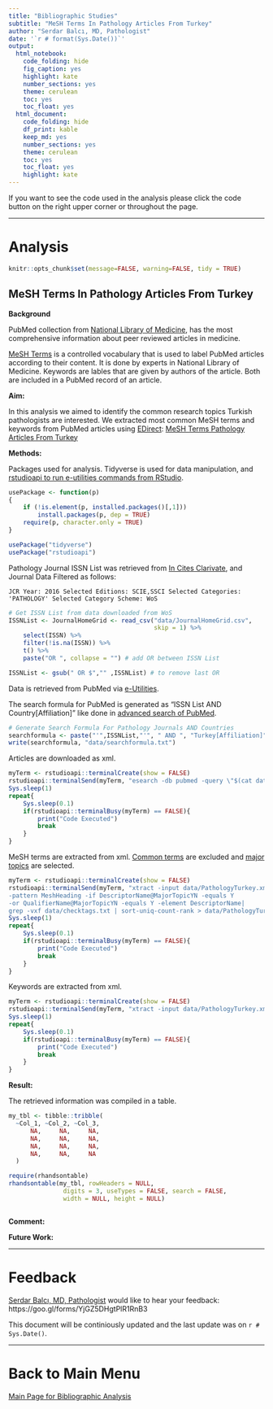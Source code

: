 ```yaml
---
title: "Bibliographic Studies"
subtitle: "MeSH Terms In Pathology Articles From Turkey"
author: "Serdar Balcı, MD, Pathologist"
date: '`r # format(Sys.Date())`'
output: 
  html_notebook: 
    code_folding: hide
    fig_caption: yes
    highlight: kate
    number_sections: yes
    theme: cerulean
    toc: yes
    toc_float: yes
  html_document: 
    code_folding: hide
    df_print: kable
    keep_md: yes
    number_sections: yes
    theme: cerulean
    toc: yes
    toc_float: yes
    highlight: kate
---
```


If you want to see the code used in the analysis please click the code button on the right upper corner or throughout the page.

---

# Analysis

```r
knitr::opts_chunk$set(message=FALSE, warning=FALSE, tidy = TRUE)
```

## MeSH Terms In Pathology Articles From Turkey

**Background**

PubMed collection from [National Library of Medicine](https://www.ncbi.nlm.nih.gov/pubmed/), has the most comprehensive information about peer reviewed articles in medicine.

[MeSH Terms](https://www.nlm.nih.gov/pubs/factsheets/mesh.html) is a controlled vocabulary that is used to label PubMed articles according to their content. It is done by experts in National Library of Medicine. Keywords are lables that are given by authors of the article. Both are included in a PubMed record of an article.

**Aim:**

In this analysis we aimed to identify the common research topics Turkish pathologists are interested. We extracted most common MeSH terms and keywords from PubMed articles using [EDirect](https://dataguide.nlm.nih.gov/edirect/overview.html):
[MeSH Terms Pathology Articles From Turkey](https://sbalci.github.io/pubmed/MeSH_Terms_Pathology_Articles_From_Turkey.html)

**Methods:**

Packages used for analysis. Tidyverse is used for data manipulation, and [rstudioapi to run e-utilities commands from RStudio](https://github.com/rstudio/rstudio/issues/2193).

```r
usePackage <- function(p) 
{
    if (!is.element(p, installed.packages()[,1]))
        install.packages(p, dep = TRUE)
    require(p, character.only = TRUE)
}

usePackage("tidyverse")
usePackage("rstudioapi")
```


Pathology Journal ISSN List was retrieved from [In Cites Clarivate](https://jcr.incites.thomsonreuters.com/), and Journal Data Filtered as follows: 

    JCR Year: 2016 Selected Editions: SCIE,SSCI Selected Categories: 'PATHOLOGY' Selected Category Scheme: WoS

```r
# Get ISSN List from data downloaded from WoS
ISSNList <- JournalHomeGrid <- read_csv("data/JournalHomeGrid.csv", 
                                        skip = 1) %>% 
    select(ISSN) %>% 
    filter(!is.na(ISSN)) %>% 
    t() %>% 
    paste("OR ", collapse = "") # add OR between ISSN List

ISSNList <- gsub(" OR $","" ,ISSNList) # to remove last OR
```

Data is retrieved from PubMed via [e-Utilities](https://dataguide.nlm.nih.gov/).

The search formula for PubMed is generated as "ISSN List AND Country[Affiliation]" like done in [advanced search of PubMed](https://www.ncbi.nlm.nih.gov/pubmed/advanced).

```r
# Generate Search Formula For Pathology Journals AND Countries
searchformula <- paste("'",ISSNList,"'", " AND ", "Turkey[Affiliation]")
write(searchformula, "data/searchformula.txt")
```

Articles are downloaded as xml.

```r
myTerm <- rstudioapi::terminalCreate(show = FALSE)
rstudioapi::terminalSend(myTerm, "esearch -db pubmed -query \"$(cat data/searchformula.txt)\" -datetype PDAT -mindate 1900 -maxdate 3000 | efetch -format xml > data/PathologyTurkey.xml \n")
Sys.sleep(1)
repeat{
    Sys.sleep(0.1)
    if(rstudioapi::terminalBusy(myTerm) == FALSE){
        print("Code Executed")
        break
    }
}
```

MeSH terms are extracted from xml. [Common terms](https://www.nlm.nih.gov/bsd/indexing/training/CHK_010.html) are excluded and [major topics](https://www.nlm.nih.gov/bsd/disted/meshtutorial/principlesofmedlinesubjectindexing/majortopics/) are selected.

```r
myTerm <- rstudioapi::terminalCreate(show = FALSE)
rstudioapi::terminalSend(myTerm, "xtract -input data/PathologyTurkey.xml
-pattern MeshHeading -if DescriptorName@MajorTopicYN -equals Y
-or QualifierName@MajorTopicYN -equals Y -element DescriptorName| 
grep -vxf data/checktags.txt | sort-uniq-count-rank > data/PathologyTurkeyMeSH.txt \n")
Sys.sleep(1)
repeat{
    Sys.sleep(0.1)
    if(rstudioapi::terminalBusy(myTerm) == FALSE){
        print("Code Executed")
        break
    }
}
```

Keywords are extracted from xml.

```r
myTerm <- rstudioapi::terminalCreate(show = FALSE)
rstudioapi::terminalSend(myTerm, "xtract -input data/PathologyTurkey.xml -pattern Keyword -element Keyword | sort-uniq-count-rank > authorkeywords.txt \n")
Sys.sleep(1)
repeat{
    Sys.sleep(0.1)
    if(rstudioapi::terminalBusy(myTerm) == FALSE){
        print("Code Executed")
        break
    }
}
```



**Result:**

The retrieved information was compiled in a table.

```r

my_tbl <- tibble::tribble(
  ~Col_1, ~Col_2, ~Col_3,
      NA,     NA,     NA,
      NA,     NA,     NA,
      NA,     NA,     NA,
      NA,     NA,     NA
  )

require(rhandsontable)
rhandsontable(my_tbl, rowHeaders = NULL,
               digits = 3, useTypes = FALSE, search = FALSE,
               width = NULL, height = NULL)



```














**Comment:**




**Future Work:**





---


# Feedback

[Serdar Balcı, MD, Pathologist](https://github.com/sbalci) would like to hear your feedback: https://goo.gl/forms/YjGZ5DHgtPlR1RnB3

This document will be continiously updated and the last update was on `r # Sys.Date()`.

---

# Back to Main Menu

[Main Page for Bibliographic Analysis](https://sbalci.github.io/pubmed/BibliographicStudies.html)
